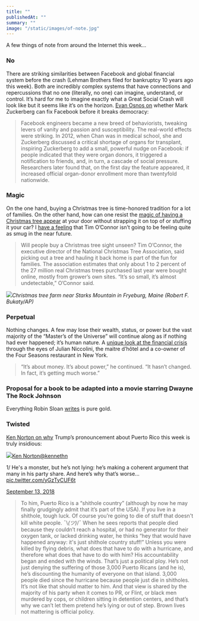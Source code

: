 ```yaml
---
title: ""
publishedAt: ""
summary: ""
image: "/static/images/of-note.jpg"
---
```


A few things of note from around the Internet this week…

### No

There are striking similarities between Facebook and global financial
system before the crash (Lehman Brothers filed for bankruptcy 10 years
ago this week). Both are incredibly complex systems that have
connections and repercussions that no one (literally, no one) can
imagine, understand, or control. It’s hard for me to imagine exactly
what a Great Social Crash will look like but it seems like it’s on the
horizon. [Evan Osnos
on](https://www.newyorker.com/magazine/2018/09/17/can-mark-zuckerberg-fix-facebook-before-it-breaks-democracy)
whether Mark Zuckerberg can fix Facebook before it breaks democracy:

> Facebook engineers became a new breed of behaviorists, tweaking levers
> of vanity and passion and susceptibility. The real-world effects were
> striking. In 2012, when Chan was in medical school, she and Zuckerberg
> discussed a critical shortage of organs for transplant, inspiring
> Zuckerberg to add a small, powerful nudge on Facebook: if people
> indicated that they were organ donors, it triggered a notification to
> friends, and, in turn, a cascade of social pressure. Researchers later
> found that, on the first day the feature appeared, it increased
> official organ-donor enrollment more than twentyfold nationwide.

### Magic

On the one hand, buying a Christmas tree is time-honored tradition for a
lot of families. On the other hand, how can one resist the [magic of
having a Christmas tree
appear](https://apnews.com/5f6506372f364a24b8894cf902eee601/What's-in-the-Amazon-box?-Maybe-a-real-7-foot-Christmas-tree)
at your door without strapping it on top of or stuffing it your car? I
[have a
feeling](https://www.forbes.com/sites/parmyolson/2015/05/26/blackberry-iphone-book/#3ecf05f563c9)
that Tim O’Connor isn’t going to be feeling quite as smug in the near
future.

> Will people buy a Christmas tree sight unseen? Tim O’Connor, the
> executive director of the National Christmas Tree Association, said
> picking out a tree and hauling it back home is part of the fun for
> families. The association estimates that only about 1 to 2 percent of
> the 27 million real Christmas trees purchased last year were bought
> online, mostly from grower’s own sites. “It’s so small, it’s almost
> undetectable,” O’Connor said.

![](https://bucketeer-e05bbc84-baa3-437e-9518-adb32be77984.s3.amazonaws.com/public/images/46c98d72-b461-428f-b641-a655379c7efa_800x539)*Christmas
tree farm near Starks Mountain in Fryeburg, Maine (Robert F. Bukaty/AP)*

### Perpetual

Nothing changes. A few may lose their wealth, status, or power but the
vast majority of the “Master’s of the Universe” will continue along as
if nothing had ever happened; it’s human nature. A [unique look at the
financial
crisis](https://www.nytimes.com/2018/09/12/business/dealbook/wall-street-great-recession.html)
through the eyes of Julian Niccolini, the maitre d’hôtel and a co-owner
of the Four Seasons restaurant in New York.

> “It’s about money. It’s about power,” he continued. “It hasn’t
> changed. In fact, it’s getting much worse.”

### Proposal for a book to be adapted into a movie starring Dwayne The Rock Johnson

Everything Robin Sloan
[writes](https://www.robinsloan.com/proposal-for-a-book/) is pure gold.

### Twisted

[Ken Norton on
why](https://twitter.com/kennethn/status/1040269809282375681) Trump’s
pronouncement about Puerto Rico this week is truly insidious:

[![](https://cdn.substack.com/image/twitter_name/w_36/kennethn.jpg)Ken
Norton@kennethn](https://twitter.com/kennethn)

1/ He's a monster, but he’s not lying: he’s making a coherent argument
that many in his party share. And here’s why that’s worse...
[pic.twitter.com/yGzTyCUF6t](https://t.co/yGzTyCUF6t)

[September 13,
2018](https://twitter.com/kennethn/status/1040269809282375681)

> To him, Puerto Rico is a “shithole country” (although by now he may
> finally grudgingly admit that it’s part of the USA). If you live in a
> shithole, tough luck. Of course you’re going to die of stuff that
> doesn't kill white people. ¯\\*(ツ)*/¯ When he sees reports that
> people died because they couldn’t reach a hospital, or had no
> generator for their oxygen tank, or lacked drinking water, he thinks
> “hey that would have happened anyway: it's just shithole country
> stuff!” Unless you were killed by flying debris, what does that have
> to do with a hurricane, and therefore what does that have to do with
> him? His accountability began and ended with the winds. That’s just a
> political ploy. He’s not just denying the suffering of those 3,000
> Puerto Ricans (and he is), he’s discounting the humanity of everyone
> on that island. 3,000 people died since the hurricane because people
> just die in shitholes. It’s not like that should matter to him. And
> that view is shared by the majority of his party when it comes to PR,
> or Flint, or black men murdered by cops, or children sitting in
> detention centers, and that’s why we can’t let them pretend he’s lying
> or out of step. Brown lives not mattering is official policy.
